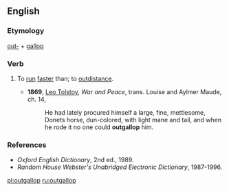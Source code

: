 ==English==

===Etymology===
[[out-]] + [[gallop]]

===Verb===
{{en-verb}}

# {{label|en|transitive|especially of horses or riders}} To [[run]] [[fast]]er than; to [[outdistance]].
#* '''1869''', [[w:Leo_Tolstoy|Leo Tolstoy]], ''War and Peace'', trans. Louise and Aylmer Maude, ch. 14,
#*: He had lately procured himself a large, fine, mettlesome, Donets horse, dun-colored, with light mane and tail, and when he rode it no one could '''outgallop''' him.

===References===
* ''Oxford English Dictionary'', 2nd ed., 1989.
* ''Random House Webster's Unabridged Electronic Dictionary'', 1987-1996.

[[pl:outgallop]]
[[ru:outgallop]]